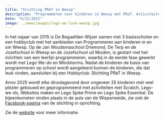 ```yaml
---
title: "Stichting PReT in Weesp"
description: "Programmeren voor kinderen in Weesp met PReT. Activiteiten met Scratch, Lego-we-do, Websites maken en Lego Mindstorms."
date: "5/22/2022"
image: ../www/images/logo-we-love-weesp.jpg
---
```


In het najaar van 2015 is De Begaafden Wijzer samen met 3 basisscholen en een hobbyclub met het aanbieden van Programmeren aan kinderen in en om Weesp. Op de Jan Woudsmaschool Driemond, De Terp en de Jozefschool in Weesp en de Jozefschool uit Muiden, is gestart met het inrichten van een leerlijn programmeren, waarbij in de eerste fase gewerkt wordt met Lego We-do en Mindstorms. Nadat de kinderen de basis van programmeren op school wordt aangeleerd kunnen de kinderen, die dat leuk vinden, aansluiten bij een Hobbyclub: Stichting PReT in Weesp.

Anno 2025 wordt elke dinsdagavond door ongeveer 25 kinderen met veel plezier gebouwd en geprogrammeerd met activiteiten met Scratch, Lego-we-do, Websites maken en Lego Spike Prime en Lego Spike Essential. De bijeenkomsten vinden plaats in de aula van de Wisperweide, zie ook de [Facebook-pagina](https://www.facebook.com/Stichting-PReT-1613161255614139/?ref=aymt_homepage_panel) van de stichting in oprichting.

Zie de [website](www.pretweesp.nl) voor meer informatie.
